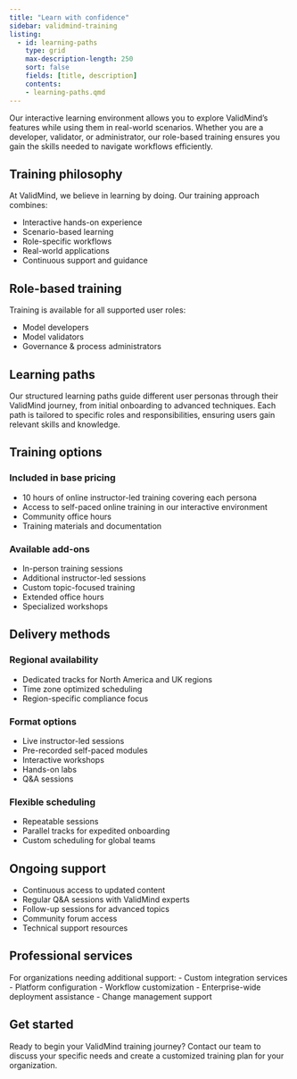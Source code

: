 ```yaml
---
title: "Learn with confidence"
sidebar: validmind-training
listing:
  - id: learning-paths
    type: grid
    max-description-length: 250
    sort: false
    fields: [title, description]
    contents:
    - learning-paths.qmd
---
```


Our interactive learning environment allows you to explore ValidMind’s features while using them in real-world scenarios. Whether you are a developer, validator, or administrator, our role-based training ensures you gain the skills needed to navigate workflows efficiently.

## Training philosophy

At ValidMind, we believe in learning by doing. Our training approach combines:

- Interactive hands-on experience
- Scenario-based learning
- Role-specific workflows
- Real-world applications
- Continuous support and guidance

## Role-based training

Training is available for all supported user roles:

- Model developers
- Model validators  
- Governance & process administrators

## Learning paths

Our structured learning paths guide different user personas through their ValidMind journey, from initial onboarding to advanced techniques. Each path is tailored to specific roles and responsibilities, ensuring users gain relevant skills and knowledge.

::: {#learning-paths}
:::

## Training options

:::: {.flex .flex-wrap .justify-around}

::: {.w-50-ns .pr4}
### Included in base pricing

- 10 hours of online instructor-led training covering each persona
- Access to self-paced online training in our interactive environment
- Community office hours
- Training materials and documentation
:::

::: {.w-50-ns .pl4}
### Available add-ons

- In-person training sessions
- Additional instructor-led sessions
- Custom topic-focused training
- Extended office hours
- Specialized workshops
:::

::::

## Delivery methods

### Regional availability

- Dedicated tracks for North America and UK regions
- Time zone optimized scheduling
- Region-specific compliance focus

### Format options

- Live instructor-led sessions
- Pre-recorded self-paced modules
- Interactive workshops
- Hands-on labs
- Q&A sessions

### Flexible scheduling

- Repeatable sessions
- Parallel tracks for expedited onboarding
- Custom scheduling for global teams

## Ongoing support

- Continuous access to updated content
- Regular Q&A sessions with ValidMind experts
- Follow-up sessions for advanced topics
- Community forum access
- Technical support resources

## Professional services

For organizations needing additional support:
- Custom integration services
- Platform configuration
- Workflow customization
- Enterprise-wide deployment assistance
- Change management support

## Get started

Ready to begin your ValidMind training journey? Contact our team to discuss your specific needs and create a customized training plan for your organization.
